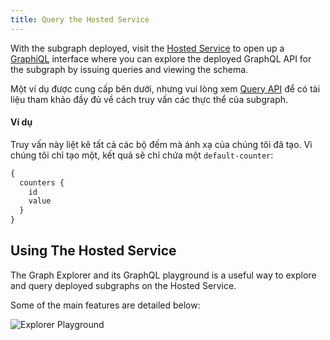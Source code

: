 ```yaml
---
title: Query the Hosted Service
---
```


With the subgraph deployed, visit the [Hosted Service](https://thegraph.com/hosted-service/) to open up a [GraphiQL](https://github.com/graphql/graphiql) interface where you can explore the deployed GraphQL API for the subgraph by issuing queries and viewing the schema.

Một ví dụ được cung cấp bên dưới, nhưng vui lòng xem [Query API](/querying/graphql-api) để có tài liệu tham khảo đầy đủ về cách truy vấn các thực thể của subgraph.

#### Ví dụ

Truy vấn này liệt kê tất cả các bộ đếm mà ánh xạ của chúng tôi đã tạo. Vì chúng tôi chỉ tạo một, kết quả sẽ chỉ chứa một `default-counter`:

```graphql
{
  counters {
    id
    value
  }
}
```

## Using The Hosted Service

The Graph Explorer and its GraphQL playground is a useful way to explore and query deployed subgraphs on the Hosted Service.

Some of the main features are detailed below:

![Explorer Playground](/img/explorer-playground.png)
